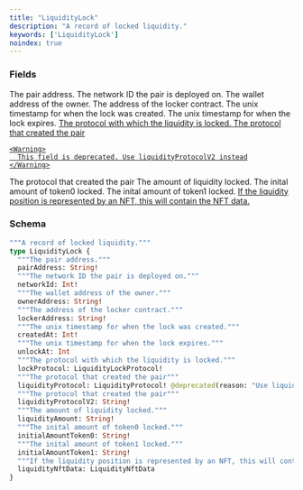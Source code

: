 ```yaml
---
title: "LiquidityLock"
description: "A record of locked liquidity."
keywords: ['LiquidityLock']
noindex: true
---
```


### Fields

<ResponseField name="pairAddress" type="String!" required>
  The pair address.
</ResponseField>

<ResponseField name="networkId" type="Int!" required>
  The network ID the pair is deployed on.
</ResponseField>

<ResponseField name="ownerAddress" type="String!" required>
  The wallet address of the owner.
</ResponseField>

<ResponseField name="lockerAddress" type="String!" required>
  The address of the locker contract.
</ResponseField>

<ResponseField name="createdAt" type="Int!" required>
  The unix timestamp for when the lock was created.
</ResponseField>

<ResponseField name="unlockAt" type="Int">
  The unix timestamp for when the lock expires.
</ResponseField>

<a href="/api-reference/types/liquiditylockprotocol">
  <ResponseField name="lockProtocol" type="LiquidityLockProtocol!" required>
    The protocol with which the liquidity is locked.
  </ResponseField>
</a>

<a href="/api-reference/types/liquidityprotocol">
  <ResponseField name="liquidityProtocol" type="LiquidityProtocol!" required>
    The protocol that created the pair
    
    <Warning>
      This field is deprecated. Use liquidityProtocolV2 instead
    </Warning>
  </ResponseField>
</a>

<ResponseField name="liquidityProtocolV2" type="String!" required>
  The protocol that created the pair
</ResponseField>

<ResponseField name="liquidityAmount" type="String!" required>
  The amount of liquidity locked.
</ResponseField>

<ResponseField name="initialAmountToken0" type="String!" required>
  The inital amount of token0 locked.
</ResponseField>

<ResponseField name="initialAmountToken1" type="String!" required>
  The inital amount of token1 locked.
</ResponseField>

<a href="/api-reference/types/liquiditynftdata">
  <ResponseField name="liquidityNftData" type="LiquidityNftData">
    If the liquidity position is represented by an NFT, this will contain the NFT data.
  </ResponseField>
</a>

### Schema


```graphql 
"""A record of locked liquidity."""
type LiquidityLock {
  """The pair address."""
  pairAddress: String!
  """The network ID the pair is deployed on."""
  networkId: Int!
  """The wallet address of the owner."""
  ownerAddress: String!
  """The address of the locker contract."""
  lockerAddress: String!
  """The unix timestamp for when the lock was created."""
  createdAt: Int!
  """The unix timestamp for when the lock expires."""
  unlockAt: Int
  """The protocol with which the liquidity is locked."""
  lockProtocol: LiquidityLockProtocol!
  """The protocol that created the pair"""
  liquidityProtocol: LiquidityProtocol! @deprecated(reason: "Use liquidityProtocolV2 instead")
  """The protocol that created the pair"""
  liquidityProtocolV2: String!
  """The amount of liquidity locked."""
  liquidityAmount: String!
  """The inital amount of token0 locked."""
  initialAmountToken0: String!
  """The inital amount of token1 locked."""
  initialAmountToken1: String!
  """If the liquidity position is represented by an NFT, this will contain the NFT data."""
  liquidityNftData: LiquidityNftData
}
```
